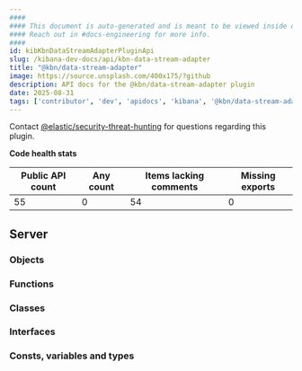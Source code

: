 ```yaml
---
####
#### This document is auto-generated and is meant to be viewed inside our experimental, new docs system.
#### Reach out in #docs-engineering for more info.
####
id: kibKbnDataStreamAdapterPluginApi
slug: /kibana-dev-docs/api/kbn-data-stream-adapter
title: "@kbn/data-stream-adapter"
image: https://source.unsplash.com/400x175/?github
description: API docs for the @kbn/data-stream-adapter plugin
date: 2025-08-31
tags: ['contributor', 'dev', 'apidocs', 'kibana', '@kbn/data-stream-adapter']
---
```




Contact [@elastic/security-threat-hunting](https://github.com/orgs/elastic/teams/security-threat-hunting) for questions regarding this plugin.

**Code health stats**

| Public API count  | Any count | Items lacking comments | Missing exports |
|-------------------|-----------|------------------------|-----------------|
| 55 | 0 | 54 | 0 |

## Server

### Objects
<DocDefinitionList data={kbnDataStreamAdapterObj.server.objects}/>

### Functions
<DocDefinitionList data={kbnDataStreamAdapterObj.server.functions}/>

### Classes
<DocDefinitionList data={kbnDataStreamAdapterObj.server.classes}/>

### Interfaces
<DocDefinitionList data={kbnDataStreamAdapterObj.server.interfaces}/>

### Consts, variables and types
<DocDefinitionList data={kbnDataStreamAdapterObj.server.misc}/>

